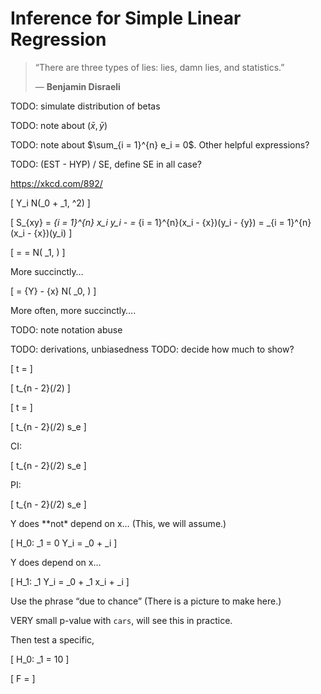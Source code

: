 # Inference for Simple Linear Regression

> "There are three types of lies: lies, damn lies, and statistics."
>
> --- **Benjamin Disraeli**

TODO: simulate distribution of betas

TODO: note about $(\bar{x}, \bar{y})$

TODO: note about $\sum_{i = 1}^{n} e_i = 0$. Other helpful expressions?

TODO: (EST - HYP) / SE, define SE in all case?

[https://xkcd.com/892/](https://www.google.com/#q=892%3A+Null+Hypothesis)

\[
Y_i \sim N(\beta_0 + \beta_1, \sigma^2)
\]

\[
S_{xy} = \sum_{i = 1}^{n} x_i y_i - \frac{(\sum_{i = 1}^{n} x_i)(\sum_{i = 1}^{n} y_i)}{n}  = \sum_{i = 1}^{n}(x_i - \bar{x})(y_i - \bar{y})
= \sum_{i = 1}^{n}(x_i - \bar{x})(y_i)
\]

\[
\hat{\beta_1} = \frac{S_{xy}}{S_xx} = \frac{\sum_{i = 1}^{n}(x_i - \bar{x})(Y_i)}{\sum_{i = 1}^{n}(x_i - \bar{x})^2} \sim N\left(  \beta_1, \frac{\sigma^2}{\sum_{i = 1}^{n}(x_i - \bar{x})^2} \right)
\]

More succinctly...

\[
\hat{\beta_0} = \bar{Y} - \hat{\beta_1}\bar{x} \sim N\left(  \beta_0, \frac{\sigma^2 \sum_{i = 1}^{n}x_i^2}{n \sum_{i = 1}^{n}(x_i - \bar{x})^2} \right)
\]

More often, more succinctly....


TODO: note notation abuse

TODO: derivations, unbiasedness
TODO: decide how much to show?






\[
t = \frac{\hat{\beta_1}-\beta_{10}}{s_e / \sqrt{S_{xx}}}
\]


\[
\hat{\beta_1} \pm t_{n - 2}(\alpha/2) \frac{s_e}{\sqrt{S_{xx}}}
\]



\[
t = \frac{\hat{\beta_0}-\beta_{00}}{s_e\sqrt{\frac{1}{n} + \frac{\bar{x}^2}{S_{xx}}}}
\]

\[
\hat{\beta_0} \pm t_{n - 2}(\alpha/2) s_e\sqrt{\frac{1}{n}+\frac{\bar{x}^2}{S_{xx}}}
\]

CI:

\[
\hat{y} \pm t_{n - 2}(\alpha/2)  s_e\sqrt{\frac{1}{n}+\frac{(x-\bar{x})^2}{S_{xx}}}
\]

PI:

\[
\hat{y} \pm t_{n - 2}(\alpha/2) \cdot s_e\sqrt{1 + \frac{1}{n}+\frac{(x-\bar{x})^2}{S_{xx}}}
\]



Y does **not* depend on x... (This, we will assume.)

\[
H_0: \beta_1 = 0 \quad \quad Y_i = \beta_0 + \epsilon_i
\]

Y does depend on x...

\[
H_1: \beta_1 \neq 0 \quad \quad Y_i = \beta_0 + \beta_1 x_i + \epsilon_i
\]

Use the phrase "due to chance" (There is a picture to make here.)

VERY small p-value with `cars`, will see this in practice.

Then test a specific,

\[
H_0: \beta_1 = 10
\]





\[
F = 
\]